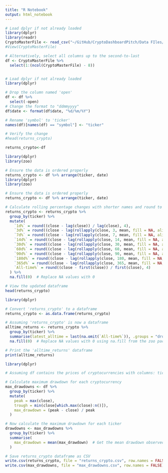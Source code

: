 ```yaml
---
title: "R Notebook"
output: html_notebook
---
```

```r
# Load dplyr if not already loaded
library(dplyr)
library(readr)
CryptoMasterFile <- read_csv("~/GitHub/CryptoDashboardPitch/Data FIles/CryptoMasterFile.csv")
#View(CryptoMasterFile)

# Alternatively, select all columns up to the second-to-last
df <- CryptoMasterFile %>%
  select(1:(ncol(CryptoMasterFile) - 8))


# Load dplyr if not already loaded
library(dplyr)

# Drop the column named 'open'
df <- df %>%
  select(-open)
# Change the format to "ddmmyyyy"
df$date <- format(df$date, "%d/%m/%Y")

# Rename 'symbol' to 'ticker'
names(df)[names(df) == "symbol"] <- "ticker"

# Verify the change
#head(returns_crypto)

returns_crypto<-df
```
```r
library(dplyr)
library(zoo)

# Ensure the data is ordered properly
returns_crypto <- df %>% arrange(ticker, date)
library(dplyr)
library(zoo)

# Ensure the data is ordered properly
returns_crypto <- df %>% arrange(ticker, date)

# Calculate rolling percentage changes with shorter names and round to 4 decimals
returns_crypto <- returns_crypto %>%
  group_by(ticker) %>%
  mutate(
    `1d%` = round((close - lag(close)) / lag(close), 4),
    `3d%` = round((close - lag(rollapply(close, 3, mean, fill = NA, align = "right"))) / lag(rollapply(close, 3, mean, fill = NA, align = "right")), 4),
    `7d%` = round((close - lag(rollapply(close, 7, mean, fill = NA, align = "right"))) / lag(rollapply(close, 7, mean, fill = NA, align = "right")), 4),
    `14d%` = round((close - lag(rollapply(close, 14, mean, fill = NA, align = "right"))) / lag(rollapply(close, 14, mean, fill = NA, align = "right")), 4),
    `30d%` = round((close - lag(rollapply(close, 30, mean, fill = NA, align = "right"))) / lag(rollapply(close, 30, mean, fill = NA, align = "right")), 4),
    `60d%` = round((close - lag(rollapply(close, 60, mean, fill = NA, align = "right"))) / lag(rollapply(close, 60, mean, fill = NA, align = "right")), 4),
    `90d%` = round((close - lag(rollapply(close, 90, mean, fill = NA, align = "right"))) / lag(rollapply(close, 90, mean, fill = NA, align = "right")), 4),
    `180d%` = round((close - lag(rollapply(close, 180, mean, fill = NA, align = "right"))) / lag(rollapply(close, 180, mean, fill = NA, align = "right")), 4),
    `365d%` = round((close - lag(rollapply(close, 365, mean, fill = NA, align = "right"))) / lag(rollapply(close, 365, mean, fill = NA, align = "right")), 4),
    `All-time%` = round((close - first(close)) / first(close), 4)
  ) %>%
  na.fill(0)  # Replace NA values with 0

# View the updated dataframe
head(returns_crypto)
```

```r
library(dplyr)

# Convert 'returns_crypto' to a dataframe
returns_crypto <- as.data.frame(returns_crypto)

# Assuming 'returns_crypto' is now a dataframe
alltime_returns <- returns_crypto %>%
  group_by(ticker) %>%
  summarise(latest_alltime = last(na.omit(`All-time%`)), .groups = "drop") %>%
  na.fill(0)  # Replace NA values with 0 using na.fill from the zoo package

# Print the 'alltime_returns' dataframe
print(alltime_returns)

```

```r
library(dplyr)

# Assuming df contains the prices of cryptocurrencies with columns: ticker, date, close

# Calculate maximum drawdown for each cryptocurrency
max_drawdowns <- df %>%
  group_by(ticker) %>%
  mutate(
    peak = max(close),
    trough = min(close[which.max(close):n()]),
    max_drawdown = (peak - close) / peak
  )

```


```r
# Now calculate the maximum drawdown for each ticker
drawdowns <- max_drawdowns %>%
  group_by(ticker) %>%
  summarise(
    max_drawdown = mean(max_drawdown)  # Get the mean drawdown observed for each ticker as in crypto max would not be suitable
  )

```


```r

# Save returns_crypto dataframe as CSV
write.csv(returns_crypto, file = "returns_crypto.csv", row.names = FALSE)# Save returns_crypto dataframe as CSV
write.csv(max_drawdowns, file = "max_drawdowns.csv", row.names = FALSE)

```

